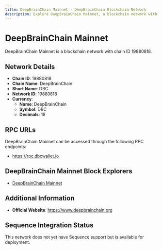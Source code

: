 ```yaml
--- 
title: DeepBrainChain Mainnet - DeepBrainChain Blockchain Network
description: Explore DeepBrainChain Mainnet, a blockchain network with chain ID 19880818. Learn about its native currency, DeepBrainChain, and how to interact with the network.
---
```


# DeepBrainChain Mainnet

DeepBrainChain Mainnet is a blockchain network with chain ID 19880818.

## Network Details

- **Chain ID**: 19880818
- **Chain Name**: DeepBrainChain
- **Short Name**: DBC
- **Network ID**: 19880818
- **Currency**: 
  - **Name**: DeepBrainChain
  - **Symbol**: DBC
  - **Decimals**: 18

## RPC URLs

DeepBrainChain Mainnet can be accessed through the following RPC endpoints:

- https://rpc.dbcwallet.io

## DeepBrainChain Mainnet Block Explorers

- [DeepBrainChain Mainnet](https://blockscout.dbcscan.io)

## Additional Information

- **Official Website**: https://www.deepbrainchain.org

## Sequence Integration Status

This network does not yet have Sequence support but is available for deployment.
